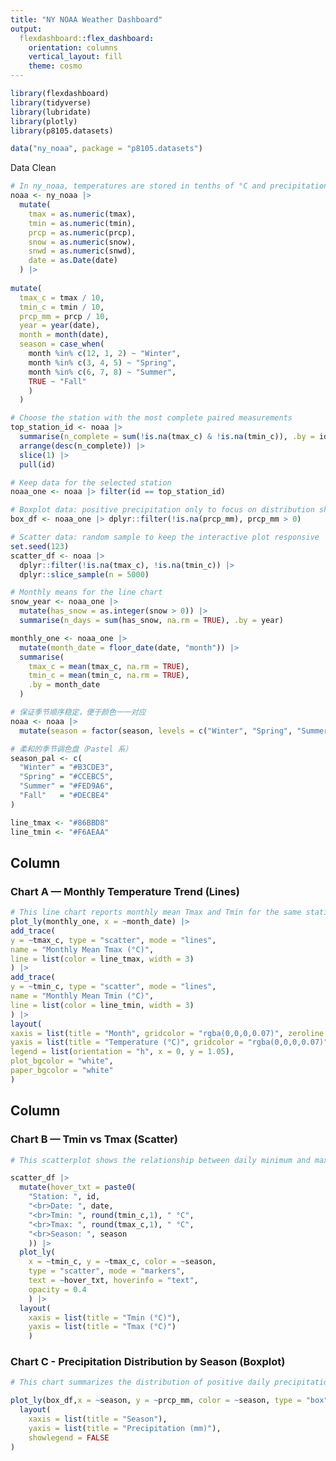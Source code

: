 ```yaml
---
title: "NY NOAA Weather Dashboard"
output:
  flexdashboard::flex_dashboard:
    orientation: columns
    vertical_layout: fill
    theme: cosmo
---
```


```r
library(flexdashboard)
library(tidyverse)
library(lubridate)
library(plotly)
library(p8105.datasets)

data("ny_noaa", package = "p8105.datasets")
```

Data Clean
```r
# In ny_noaa, temperatures are stored in tenths of °C and precipitation in tenths of mm. Convert them to commonly used units for interpretability.
noaa <- ny_noaa |>
  mutate(
    tmax = as.numeric(tmax),
    tmin = as.numeric(tmin),
    prcp = as.numeric(prcp),
    snow = as.numeric(snow),
    snwd = as.numeric(snwd),
    date = as.Date(date)
  ) |>
  
mutate(
  tmax_c = tmax / 10, 
  tmin_c = tmin / 10,
  prcp_mm = prcp / 10,
  year = year(date),
  month = month(date),
  season = case_when(
    month %in% c(12, 1, 2) ~ "Winter",
    month %in% c(3, 4, 5) ~ "Spring",
    month %in% c(6, 7, 8) ~ "Summer",
    TRUE ~ "Fall"
    )
  )

```

```r
# Choose the station with the most complete paired measurements
top_station_id <- noaa |>
  summarise(n_complete = sum(!is.na(tmax_c) & !is.na(tmin_c)), .by = id) |>
  arrange(desc(n_complete)) |>
  slice(1) |>
  pull(id)

# Keep data for the selected station
noaa_one <- noaa |> filter(id == top_station_id)

# Boxplot data: positive precipitation only to focus on distribution shape
box_df <- noaa_one |> dplyr::filter(!is.na(prcp_mm), prcp_mm > 0)

# Scatter data: random sample to keep the interactive plot responsive
set.seed(123)
scatter_df <- noaa |>
  dplyr::filter(!is.na(tmax_c), !is.na(tmin_c)) |>
  dplyr::slice_sample(n = 5000)

# Monthly means for the line chart
snow_year <- noaa_one |>
  mutate(has_snow = as.integer(snow > 0)) |>
  summarise(n_days = sum(has_snow, na.rm = TRUE), .by = year)

monthly_one <- noaa_one |>
  mutate(month_date = floor_date(date, "month")) |>
  summarise(
    tmax_c = mean(tmax_c, na.rm = TRUE),
    tmin_c = mean(tmin_c, na.rm = TRUE),
    .by = month_date
  )

# 保证季节顺序稳定，便于颜色一一对应
noaa <- noaa |>
  mutate(season = factor(season, levels = c("Winter", "Spring", "Summer", "Fall")))

# 柔和的季节调色盘（Pastel 系）
season_pal <- c(
  "Winter" = "#B3CDE3",
  "Spring" = "#CCEBC5",
  "Summer" = "#FED9A6",
  "Fall"   = "#DECBE4" 
)

line_tmax <- "#86BBD8" 
line_tmin <- "#F6AEAA"
```

Column {data-width=550}
-----------------------------------------------------------------------

### Chart A — Monthly Temperature Trend (Lines)
```r
# This line chart reports monthly mean Tmax and Tmin for the same station as Chart A. The trends illustrate strong seasonality and provide context for the point cloud in Chart B.
plot_ly(monthly_one, x = ~month_date) |>
add_trace(
y = ~tmax_c, type = "scatter", mode = "lines",
name = "Monthly Mean Tmax (°C)",
line = list(color = line_tmax, width = 3)
) |>
add_trace(
y = ~tmin_c, type = "scatter", mode = "lines",
name = "Monthly Mean Tmin (°C)",
line = list(color = line_tmin, width = 3)
) |>
layout(
xaxis = list(title = "Month", gridcolor = "rgba(0,0,0,0.07)", zeroline = FALSE),
yaxis = list(title = "Temperature (°C)", gridcolor = "rgba(0,0,0,0.07)", zeroline = FALSE),
legend = list(orientation = "h", x = 0, y = 1.05),
plot_bgcolor = "white",
paper_bgcolor = "white"
)
```


Column {data-width=450}
-----------------------------------------------------------------------

### Chart B — Tmin vs Tmax (Scatter)
```r
# This scatterplot shows the relationship between daily minimum and maximum temperatures. Coloring by season reveals distinct seasonal clusters, and the tooltips provide station, date, and values for closer inspection.

scatter_df |>
  mutate(hover_txt = paste0(
    "Station: ", id,
    "<br>Date: ", date,
    "<br>Tmin: ", round(tmin_c,1), " °C",
    "<br>Tmax: ", round(tmax_c,1), " °C",
    "<br>Season: ", season
    )) |>
  plot_ly(
    x = ~tmin_c, y = ~tmax_c, color = ~season,
    type = "scatter", mode = "markers",
    text = ~hover_txt, hoverinfo = "text",
    opacity = 0.4
    ) |>
  layout(
    xaxis = list(title = "Tmin (°C)"),
    yaxis = list(title = "Tmax (°C)")
    )

```

### Chart C - Precipitation Distribution by Season (Boxplot)
```r
# This chart summarizes the distribution of positive daily precipitation for the selected station across seasons. Box lengths reflect interquartile ranges and whiskers show typical variability; points beyond whiskers highlight potential outliers.

plot_ly(box_df,x = ~season, y = ~prcp_mm, color = ~season, type = "box") |>
  layout(
    xaxis = list(title = "Season"),
    yaxis = list(title = "Precipitation (mm)"),
    showlegend = FALSE
)
```
